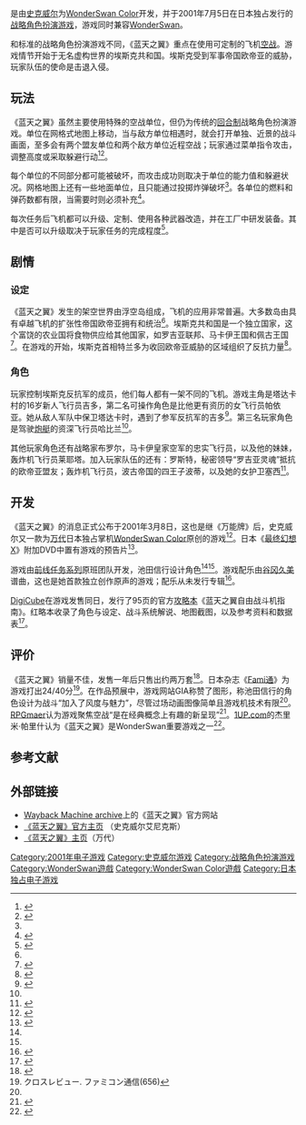 {{NoteTA
| G1=Games
| G2=Square Enix
}}
{{Infobox VG
| title= 蓝天之翼
| japanese=ブルーウィングブリッツ
| image=
| caption=
| developer= [[史克威尔|史克威尔]]
| publisher= {{Vgrelease|JP|史克威尔}}
| distributor=
| director = 岩崎秀雄、小泉今日治、篠宮淳一
| designer= [[前线任务系列|前线任务]]团队
| producer= [[河津秋敏|河津秋敏]]
| composer= [[谷冈久美|谷冈久美]]
| artist = 池田信行
| series=
| engine=
| released= {{vgrelease|JP|2001年7月5日}}
| genre= [[战略角色扮演游戏|战略角色扮演]]
| modes= [[单人电子游戏|单人]]
| platforms= [[WonderSwan_Color|WonderSwan Color]]（兼容[[WonderSwan|WonderSwan]]）
}}

{{vgname|蓝天之翼|ja=ブルーウィングブリッツ，Blue Wing Blitz|cn=蓝天之翼|tw=藍翼雷霆|又譯「'''蓝翼闪电战'''」}}是由[[史克威尔|史克威尔]]为[[WonderSwan_Color|WonderSwan Color]]开发，并于2001年7月5日在日本独占发行的[[战略角色扮演游戏|战略角色扮演游戏]]，游戏同时兼容[[WonderSwan|WonderSwan]]。

和标准的战略角色扮演游戏不同，《蓝天之翼》重点在使用可定制的飞机[[空战|空战]]。游戏情节开始于无名虚构世界的埃斯克共和国。埃斯克受到军事帝国欧帝亚的威胁，玩家队伍的使命是击退入侵。

== 玩法 ==

《蓝天之翼》虽然主要使用特殊的空战单位，但仍为传统的[[回合制|回合制]]战略角色扮演游戏。单位在网格式地图上移动，当与敌方单位相遇时，就会打开单独、近景的战斗画面，至多会有两个盟友单位和两个敌方单位近程空战；玩家通过菜单指令攻击，调整高度或采取躲避行动<ref name="GIA preview">{{cite web | url=http://www.thegia.com/wsc/bwb/bwb.html | title=Blue Wing Blitz | accessdate=2007-07-21 | author=McClendon, Zak | work=[http://www.thegia.com/ The GIA] | archiveurl=https://web.archive.org/web/20020211221730/http://thegia.com/wsc/bwb/bwb.html | archivedate=2002-02-11 | deadurl=yes }}</ref><ref name="eg">{{cite web | url=http://eg.nttpub.co.jp/pickup/20010712spe01_03.html | title=航空機どうしの緊迫バトル | accessdate=2007-07-22 | work=[http://eg.nttpub.co.jp/ eg] | publisher=[[NTT_Publishing|NTT Publishing]] | page=3 | language=ja | archiveurl=https://web.archive.org/web/20070926231817/http://eg.nttpub.co.jp/pickup/20010712spe01_03.html | archivedate=2007-09-26 | deadurl=yes }}</ref>。

每个单位的不同部分都可能被破坏，而攻击成功则取决于单位的能力值和躲避状况。网格地图上还有一些地面单位，且只能通过投掷炸弹破坏<ref name="GIA preview" />。各单位的燃料和弹药数都有限，当需要时则必须补充<ref>{{cite web | url=http://www.playonline.com/WS_web/n_flash/bwb/bat_adv.html | title=Blue Wing Blitz - Battle - Advice | accessdate=2007-07-21 | year=2001 | work=Square for WonderSwan | publisher=[[Square_Co.|Square]] | language=ja | archiveurl=https://web.archive.org/web/20041023194739/http://www.playonline.com/WS_web/n_flash/bwb/bat_adv.html | archivedate=2004-10-23 | deadurl=yes }}</ref>。

每次任务后飞机都可以升级、定制、使用各种武器改造，并在工厂中研发装备。其中是否可以升级取决于玩家任务的完成程度<ref>{{cite web | url=http://www.playonline.com/WS_web/n_flash/bwb/cust_01.html | title=Blue Wing Blitz - Customize #01 | accessdate=2007-07-21 | year=2001 | work=Square for WonderSwan | publisher=[[Square_Co.|Square]] | language=ja | archiveurl=https://web.archive.org/web/20041023200359/http://www.playonline.com/WS_web/n_flash/bwb/cust_01.html | archivedate=2004-10-23 | deadurl=yes }}</ref>。

== 剧情 ==

=== 设定 ===

《蓝天之翼》发生的架空世界由浮空岛组成，飞机的应用非常普遍。大多数岛由具有卓越飞机的扩张性帝国欧帝亚拥有和统治<ref name="GIA preview" />。埃斯克共和国是一个独立国家，这个富饶的农业国将食物供应给其他国家，如罗吉亚联邦、马卡伊王国和佩古王国<ref>{{cite web | url=http://www.playonline.com/WS_web/n_flash/bwb/story_body.html | title=Blue Wing Blitz - Story | accessdate=2007-07-21 | year=2001 | work=Square for WonderSwan | publisher=[[Square_Co.|Square]] | language=ja | archiveurl=https://web.archive.org/web/20041023024906/http://www.playonline.com/WS_web/n_flash/bwb/story_body.html | archivedate=2004-10-23 | deadurl=yes }}</ref>。在游戏的开始，埃斯克首相特兰多为收回欧帝亚威胁的区域组织了反抗力量<ref name="RPGamer more">{{cite web | url=http://www.rpgamer.com/news/Q2-2001/050101b.html | title=More Blue Wing Blitz Character and Combat Details | accessdate=2007-07-21 | author=Wanlin, Matthew | date=2001-05-01 | work=[[RPGamer|RPGamer]] | deadurl=yes | archiveurl=https://www.webcitation.org/6AM1jQhLX?url=http://www.rpgamer.com/news/Q2-2001/050101b.html | archivedate=2012年9月1日 | df= }}</ref>。

=== 角色 ===

玩家控制埃斯克反抗军的成员，他们每人都有一架不同的飞机。游戏主角是塔达卡村的16岁新人飞行员吉多，第二名可操作角色是比他更有资历的女飞行员帕依亚。她从敌人军队中保卫塔达卡时，遇到了参军反抗军的吉多<ref name="RPGamer profiles">{{cite web | url=http://www.rpgamer.com/news/Q2-2001/040101a.html | title=Blue Wing Blitz Character Profiles | accessdate=2007-07-21 | author=Wanlin, Matthew | date=2001-04-01 | work=[[RPGamer|RPGamer]] | deadurl=yes | archiveurl=https://www.webcitation.org/6AM1kLo7Y?url=http://www.rpgamer.com/news/Q2-2001/040101a.html | archivedate=2012年9月1日 | df= }}</ref>。第三名玩家角色是驾驶[[炮艇|炮艇]]的资深飞行员哈比兰<ref name="RPGamer more" />。

其他玩家角色还有战略家布罗尔，马卡伊皇家空军的忠实飞行员，以及他的妹妹，轰炸机飞行员莱耶塔。加入玩家队伍的还有：罗斯特，秘密领导“罗吉亚灵魂”抵抗的欧帝亚盟友；轰炸机飞行员，波古帝国的四王子波蒂，以及她的女护卫塞西<ref>{{cite web | url=http://www.playonline.com/WS_web/n_flash/bwb/chara_main.html | title=Blue Wing Blitz - Characters | accessdate=2007-07-21 | year=2001 | work=Square for WonderSwan | publisher=[[Square_Co.|Square]] | language=ja | archiveurl=https://web.archive.org/web/20041023023044/http://www.playonline.com/WS_web/n_flash/bwb/chara_main.html | archivedate=2004-10-23 | deadurl=yes }}</ref>。

== 开发 ==

《蓝天之翼》的消息正式公布于2001年3月8日，这也是继《万能牌》后，史克威尔又一款为[[万代|万代]]日本独占掌机[[WonderSwan_Color|WonderSwan Color]]原创的游戏<ref>{{cite web | url=http://www.thegia.com/news/0103/n08b.html | title=Square's "unnamed portable RPG" revealed | accessdate=2007-07-20 | author=GIA Staff | date=2001-03-08 | work=[http://www.thegia.com/ The GIA] | archiveurl=https://web.archive.org/web/20020328092805/http://thegia.com/news/0103/n08b.html | archivedate=2002-03-28 | deadurl=yes }}</ref>。日本《[[最终幻想X|最终幻想X]]》附加DVD中置有游戏的预告片<ref>{{cite web | url=http://www.rpgfan.com/news/2001/1259.html | title=Final Fantasy X Ships, Includes FFXI Trailer | accessdate=2007-07-21 | date=2001-07-19 | author=Chronologist | work=RPGFan | publisher=Cerberus Media Group}}</ref>。

游戏由[[前线任务系列|前线任务系列]]原班团队开发，池田信行设计角色<ref name="GIA preview" /><ref name="RPGamer more" />。游戏配乐由[[谷冈久美|谷冈久美]]谱曲，这也是她首款独立创作原声的游戏；配乐从未发行专辑<ref>{{cite web | url=http://www.squareenixmusic.com/composers/tanioka.html | title=Kumi Tanioka :: Composer Information | accessdate=2007-07-21 | author=Chris | work=[http://www.squareenixmusic.com/ Square Enix Music Online] | archiveurl=https://web.archive.org/web/20071017100138/http://squareenixmusic.com/composers/tanioka.html | archivedate=2007-10-17 | deadurl=yes }}</ref>。

[[DigiCube|DigiCube]]在游戏发售同日，发行了95页的官方[[攻略本|攻略本]]《蓝天之翼自由战斗机指南》。红略本收录了角色与设定、战斗系统解说、地图截图，以及参考资料和数据表<ref>{{cite web | url=http://bookweb.kinokuniya.co.jp/htm/4887870043.html | title=ブルーウイングブリッツ | accessdate=2007-07-21 | year=2004 | work=Kinokuniya BookWeb | publisher=Kinokuniya | language=ja}}</ref>。

== 评价 ==

《蓝天之翼》销量不佳，发售一年后只售出约两万套<ref>{{cite web | url=http://www.square-enix.com/jp/ir/j/data/fs/download/0405-200206200000-01.pdf#page=13 | format=PDF | title=有価証券報告書 | accessdate=2007-07-22 | date=2002-06-20 | publisher=[[Square_Co.|Square]] | page=13 | language=ja}}</ref>。日本杂志《[[Fami通|Fami通]]》为游戏打出24/40分<ref>クロスレビュー. ファミコン通信(656)</ref>。在作品预展中，游戏网站GIA称赞了图形，称池田信行的角色设计为战斗“加入了风度与魅力”，尽管过场动画图像简单且游戏机技术有限<ref name="GIA preview" />。[[RPGmaer|RPGmaer]]认为游戏聚焦空战“是在经典概念上有趣的新呈现”<ref>{{cite web | url=http://www.rpgamer.com/news/Q1-2001/032001a.html | title=Storyline Details Revealed for Blue Wing Blitz | accessdate=2007-07-29 | author=Wanlin, Matthew | date=2001-03-20 | work=[[RPGamer|RPGamer]] | deadurl=yes | archiveurl=https://www.webcitation.org/6AM1o4V6z?url=http://www.rpgamer.com/news/Q1-2001/032001a.html | archivedate=2012年9月1日 | df= }}</ref>。[[1UP.com|1UP.com]]的杰里米·帕里什认为《蓝天之翼》是WonderSwan重要游戏之一<ref>{{cite web|url=http://www.1up.com/do/feature?pager.offset=1&cId=3154581|title=M.I.A. (Missing In America)|publisher=IGN Entertainment Games|author=Jeremy Parish|date=2006-10-25|accessdate=2014-05-23|deadurl=yes|archiveurl=https://www.webcitation.org/6AM1ovSE7?url=http://www.1up.com/do/feature?pager.offset=1|archivedate=2012-09-01}}</ref>。

== 参考文献 ==
{{reflist}}

== 外部链接 ==

* [https://web.archive.org/web/20041018133037/http://www.playonline.com/WS_web/n_flash/bwb/index.html Wayback Machine archive]上的《蓝天之翼》官方网站 {{ja icon}}
* [http://www.square-enix.com/jp/archive/bwb/ 《蓝天之翼》官方主页] （史克威尔艾尼克斯） {{ja icon}}
* [http://www.swan.channel.or.jp/swan/partner_title/title/bluewing/index.html 《蓝天之翼》主页]（万代） {{ja icon}}

{{DEFAULTSORT:Blue Wing Blitz}}
[[Category:2001年电子游戏|Category:2001年电子游戏]]
[[Category:史克威尔游戏|Category:史克威尔游戏]]
[[Category:战略角色扮演游戏|Category:战略角色扮演游戏]]
[[Category:WonderSwan遊戲|Category:WonderSwan遊戲]]
[[Category:WonderSwan_Color遊戲|Category:WonderSwan Color遊戲]]
[[Category:日本独占电子游戏|Category:日本独占电子游戏]]